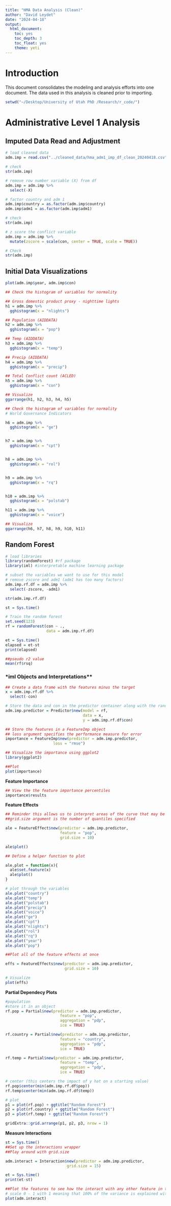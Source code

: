 ```yaml
---
title: "HMA Data Analysis (Clean)"
author: "David Leydet"
date: "2024-04-18"
output: 
  html_document:
    toc: yes
    toc_depth: 3
    toc_float: yes
    theme: yeti
---
```


# **Introduction**

This document consolidates the modeling and analysis efforts into one document. The data used in this analysis is cleaned prior to importing.


```r

setwd("~/Desktop/University of Utah PhD /Research/r_code/")

```


# **Administrative Level 1 Analysis**

## **Imputed Data Read and Adjustment**

```r
# load cleaned data
adm.imp = read.csv("../cleaned_data/hma_adm1_imp_df_clean_20240418.csv")

# check
str(adm.imp)

# remove row number variable (X) from df
adm.imp = adm.imp %>% 
  select(-X)

# factor country and adm 1
adm.imp$country = as.factor(adm.imp$country)
adm.imp$adm1 = as.factor(adm.imp$adm1)

# check
str(adm.imp)
```

```r
# z score the conflict variable
adm.imp = adm.imp %>% 
  mutate(zscore = scale(con, center = TRUE, scale = TRUE))

# Check
str(adm.imp)

```

## **Initial Data Visualizations**

```r
plot(adm.imp$year, adm.imp$con)

```


```r
## Check the histogram of variables for normality

## Gross domestic product proxy - nighttime lights
h1 = adm.imp %>% 
  gghistogram(x = "nlights")

## Population (AIDDATA)
h2 = adm.imp %>% 
  gghistogram(x = "pop")

## Temp (AIDDATA)
h3 = adm.imp %>% 
  gghistogram(x = "temp")

## Precip (AIDDATA)
h4 = adm.imp %>% 
  gghistogram(x = "precip")

## Total Conflict count (ACLED)
h5 = adm.imp %>% 
  gghistogram(x = "con")

## Visualize 
ggarrange(h1, h2, h3, h4, h5)

```

```r
## Check the histogram of variables for normality
# World Governance Indicators

h6 = adm.imp %>% 
  gghistogram(x = "ge")


h7 = adm.imp %>% 
  gghistogram(x = "cpt")


h8 = adm.imp %>% 
  gghistogram(x = "rol")


h9 = adm.imp %>% 
  gghistogram(x = "rq")


h10 = adm.imp %>% 
  gghistogram(x = "polstab")

h11 = adm.imp %>% 
  gghistogram(x = "voice")

## Visualize 
ggarrange(h6, h7, h8, h9, h10, h11)

```


## **Random Forest**

```r
# load libraries
library(randomForest) #rf package
library(iml) #interpretable machine learning package

```

```r
# subset the variables we want to use for this model
# remove zscore and adm1 (adm1 has too many factors)
adm.imp.rf.df = adm.imp %>% 
  select(-zscore, -adm1)

str(adm.imp.rf.df)

```

```r
st = Sys.time()

# Train the random forest 
set.seed(123)
rf = randomForest(con ~ .,
                  data = adm.imp.rf.df)

et = Sys.time()
elapsed = et-st
print(elapsed)
```

```r
##pseudo r2 value
mean(rf$rsq)

```

### *iml Objects and Interpretations**

```r
## Create a data frame with the features minus the target
x = adm.imp.rf.df %>% 
  select(-con)

# Store the data and con in the predictor container along with the randomForest parameters
adm.imp.predictor = Predictor$new(model = rf,
                                  data = x,
                                  y = adm.imp.rf.df$con)

```


```r
## Store the features in a FeatureImp object
## loss argument specifies the performance measure for error
importance = FeatureImp$new(predictor = adm.imp.predictor,
                     loss = "rmse")

```


```r
## Visualize the importance using ggplot2
library(ggplot2)

##Plot
plot(importance)

```

**Feature Importance**

```r
## View the the feature importance percentiles
importance$results

```


**Feature Effects**

```r
## Reminder this allows us to interpret areas of the curve that may be more important than others
##grid.size argument is the number of quantiles specified

ale = FeatureEffect$new(predictor = adm.imp.predictor,
                        feature = "pop",
                        grid.size = 10)

ale$plot()
```

```r
## Define a helper function to plot

ale.plot = function(x){
  ale$set.feature(x)
  ale$plot()
}

```

```r
# plot through the variables
ale.plot("country")
ale.plot("temp")
ale.plot("polstab")
ale.plot("precip")
ale.plot("voice")
ale.plot("ge")
ale.plot("cpt")
ale.plot("nlights")
ale.plot("rol")
ale.plot("rq")
ale.plot("year")
ale.plot("pop")

```

```r
##Plot all of the feature effects at once

effs = FeatureEffects$new(predictor = adm.imp.predictor,
                          grid.size = 10)

# Visualize
plot(effs)

```

**Partial Dependecy Plots**

```r
#population
#store it in an object
rf.pop = Partial$new(predictor = adm.imp.predictor,
                        feature = "pop",
                        aggregation = "pdp",
                        ice = TRUE)

rf.country = Partial$new(predictor = adm.imp.predictor,
                        feature = "country",
                        aggregation = "pdp",
                        ice = TRUE)

rf.temp = Partial$new(predictor = adm.imp.predictor,
                        feature = "temp",
                        aggregation = "pdp",
                        ice = TRUE)

# center (this centers the impact of y hat on a starting value)
rf.pop$center(min(adm.imp.rf.df$pop))
rf.temp$center(min(adm.imp.rf.df$temp))

# plot
p1 = plot(rf.pop) + ggtitle("Random Forest")
p2 = plot(rf.country) + ggtitle("Random Forest")
p3 = plot(rf.temp) + ggtitle("Random Forest")

gridExtra::grid.arrange(p1, p2, p3, nrow = 1)

```


**Measure Interactions**

```r
st = Sys.time()
##Set up the interactions wrapper
##Play around with grid.size

adm.interact = Interaction$new(predictor = adm.imp.predictor,
                           grid.size = 15)

et = Sys.time()
print(et-st)
```

```r
##Plot the features to see how the interact with any other feature in the data
# scale 0 - 1 with 1 meaning that 100% of the variance is explained with interactions with the other features
plot(adm.interact)

```

















